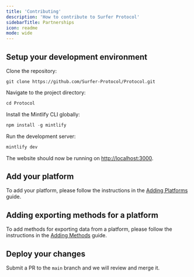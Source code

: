 ```yaml
---
title: 'Contributing'
description: 'How to contribute to Surfer Protocol'
sidebarTitle: Partnerships
icon: readme
mode: wide
---
```


## Setup your development environment

Clone the repository:

```git
git clone https://github.com/Surfer-Protocol/Protocol.git
```

Navigate to the project directory:

```javascript
cd Protocol
```

Install the Mintlify CLI globally:

```javascript
npm install -g mintlify
```

Run the development server:
    
```javascript
mintlify dev
```

The website should now be running on [http://localhost:3000](http://localhost:3000).

## Add your platform

To add your platform, please follow the instructions in the [Adding Platforms](/platforms/adding/platforms) guide.

## Adding exporting methods for a platform

To add methods for exporting data from a platform, please follow the instructions in the [Adding Methods](/platforms/adding/methods) guide.

## Deploy your changes

Submit a PR to the `main` branch and we will review and merge it.